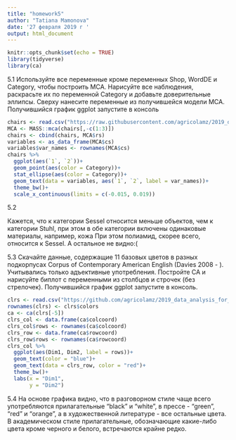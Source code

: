 ---
title: "homework5"
author: "Tatiana Mamonova"
date: '27 февраля 2019 г '
output: html_document
---

```{r setup, include=FALSE}
knitr::opts_chunk$set(echo = TRUE)
library(tidyverse)
library(ca)
```
5.1
Используйте все переменные кроме переменных Shop, WordDE и Category, чтобы построить MCA. Нарисуйте все наблюдения, раскрасьте их по переменной Category и добавьте доверительные эллипсы. Сверху нанесите переменные из получившейся модели MCA. Получившийся график ggplot запустите в консоль

```{r}
chairs <- read.csv("https://raw.githubusercontent.com/agricolamz/2019_data_analysis_for_linguists/master/data/students/tatianamamonova/hw5_CA_MCA/hw5_chairs.csv")
MCA <- MASS::mca(chairs[,-c(1:3)])
chairs <- cbind(chairs, MCA$rs)
variables <- as_data_frame(MCA$cs)
variables$var_names <- rownames(MCA$cs)
chairs %>% 
  ggplot(aes(`1`, `2`))+
  geom_point(aes(color = Category))+
  stat_ellipse(aes(color = Category))+
  geom_text(data = variables, aes(`1`, `2`, label = var_names))+
  theme_bw()+
  scale_x_continuous(limits = c(-0.015, 0.019))

```
5.2

Кажется, что к категории Sessel относится меньше объектов, чем к категории Stuhl, при этом в обе категории включены одинаковые материалы, например, кожа При этом полиамид, скорее всего, относится к Sessel. А остальное не видно:(

5.3
Cкачайте данные, содержащие 11 базовых цветов в разных подкорпусах Corpus of Contemporary American English (Davies 2008 - ). Учитывались только адъективные употребления. Постройте CA и нарисуйте биплот с переменными из столбцов и строчек (без стрелочек). Получившийся график ggplot запустите в консоль.

```{r}
clrs <- read.csv("https://github.com/agricolamz/2019_data_analysis_for_linguists/raw/master/data/students/tatianamamonova/hw5_CA_MCA/hw5_colreg.csv")
rownames(clrs) <- clrs$colors
ca <- ca(clrs[-5])
clrs_col <- data.frame(ca$colcoord)
clrs_col$rows <- rownames(ca$colcoord)
clrs_row <- data.frame(ca$rowcoord)
clrs_row$rows <- rownames(ca$rowcoord)
clrs_col %>% 
  ggplot(aes(Dim1, Dim2, label = rows))+
  geom_text(color = "blue")+
  geom_text(data = clrs_row, color = "red")+
  theme_bw()+
  labs(x = "Dim1",
       y = "Dim2")


```

5.4
На основе графика видно, что в разговорном стиле чаще всего употребляются прилагательные "black" и "white", в прессе - "green", "red" и "orange", а в художественной литературе - все остальные цвета. В академическом стиле прилагательные, обозначающие какие-либо цвета кроме черного и белого, встречаются крайне редко.